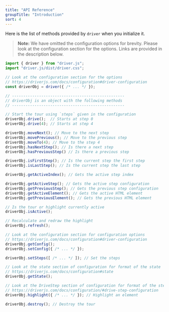 ```yaml
---
title: "API Reference"
groupTitle: "Introduction"
sort: 4
---
```


Here is the list of methods provided by `driver` when you initialize it.

> **Note:** We have omitted the configuration options for brevity. Please look at the configuration section for the options. Links are provided in the description below.

```javascript
import { driver } from "driver.js";
import "driver.js/dist/driver.css";

// Look at the configuration section for the options
// https://driverjs.com/docs/configuration#driver-configuration
const driverObj = driver({ /* ... */ });

// --------------------------------------------------
// driverObj is an object with the following methods
// --------------------------------------------------

// Start the tour using `steps` given in the configuration
driverObj.drive();  // Starts at step 0
driverObj.drive(4); // Starts at step 4

driverObj.moveNext(); // Move to the next step
driverObj.movePrevious(); // Move to the previous step
driverObj.moveTo(4); // Move to the step 4
driverObj.hasNextStep(); // Is there a next step
driverObj.hasPreviousStep() // Is there a previous step

driverObj.isFirstStep(); // Is the current step the first step
driverObj.isLastStep(); // Is the current step the last step

driverObj.getActiveIndex(); // Gets the active step index

driverObj.getActiveStep(); // Gets the active step configuration
driverObj.getPreviousStep(); // Gets the previous step configuration
driverObj.getActiveElement(); // Gets the active HTML element
driverObj.getPreviousElement(); // Gets the previous HTML element

// Is the tour or highlight currently active
driverObj.isActive();

// Recalculate and redraw the highlight
driverObj.refresh();

// Look at the configuration section for configuration options
// https://driverjs.com/docs/configuration#driver-configuration
driverObj.getConfig();
driverObj.setConfig({ /* ... */ });

driverObj.setSteps([ /* ... */ ]); // Set the steps

// Look at the state section of configuration for format of the state
// https://driverjs.com/docs/configuration#state
driverObj.getState();

// Look at the DriveStep section of configuration for format of the step
// https://driverjs.com/docs/configuration/#drive-step-configuration
driverObj.highlight({ /* ... */ }); // Highlight an element

driverObj.destroy(); // Destroy the tour
```